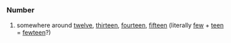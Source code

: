 =={{pl}}==
===Number===
# somewhere around [[twelve]], [[thirteen]], [[fourteen]], [[fifteen]] (literally [[few]] + [[teen]] = [[fewteen]]?)